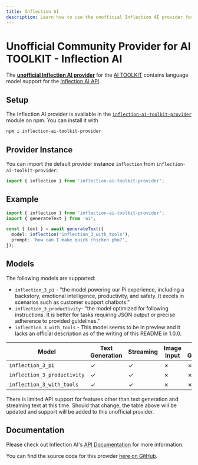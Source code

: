 ```yaml
---
title: Inflection AI
description: Learn how to use the unofficial Inflection AI provider for the AI TOOLKIT.
---
```


# Unofficial Community Provider for AI TOOLKIT - Inflection AI

The **[unofficial Inflection AI provider](https://www.npmjs.com/package/inflection-ai-toolkit-provider)** for the [AI TOOLKIT](https://sdk.khulnasoft.com/docs) contains language model support for the [Inflection AI API](https://developers.inflection.ai/).

## Setup

The Inflection AI provider is available in the [`inflection-ai-toolkit-provider`](https://www.npmjs.com/package/inflection-ai-toolkit-provider) module on npm. You can install it with

```bash
npm i inflection-ai-toolkit-provider
```

## Provider Instance

You can import the default provider instance `inflection` from `inflection-ai-toolkit-provider`:

```ts
import { inflection } from 'inflection-ai-toolkit-provider';
```

## Example

```ts
import { inflection } from 'inflection-ai-toolkit-provider';
import { generateText } from 'ai';

const { text } = await generateText({
  model: inflection('inflection_3_with_tools'),
  prompt: 'how can I make quick chicken pho?',
});
```

## Models

The following models are supported:

- `inflection_3_pi` - "the model powering our Pi experience, including a backstory, emotional intelligence, productivity, and safety. It excels in scenarios such as customer support chatbots."
- `inflection_3_productivity`- "the model optimized for following instructions. It is better for tasks requiring JSON output or precise adherence to provided guidelines."
- `inflection_3_with_tools` - This model seems to be in preview and it lacks an official description as of the writing of this README in 1.0.0.

| Model                       | Text Generation | Streaming | Image Input | Object Generation | Tool Usage | Tool Streaming |
| --------------------------- | --------------- | --------- | ----------- | ----------------- | ---------- | -------------- |
| `inflection_3_pi`           | ✓               | ✓         | ✗           | ✗                 | ✗          | ✗              |
| `inflection_3_productivity` | ✓               | ✓         | ✗           | ✗                 | ✗          | ✗              |
| `inflection_3_with_tools`   | ✓               | ✓         | ✗           | ✗                 | ✗          | ✗              |

There is limited API support for features other than text generation and streaming text at this time. Should that change, the table above will be updated and support will be added to this unofficial provider.

## Documentation

Please check out Inflection AI's [API Documentation](https://developers.inflection.ai/docs/api-reference) for more information.

You can find the source code for this provider [here on GitHub](https://github.com/Umbrage-Studios/inflection-ai-toolkit-provider).
